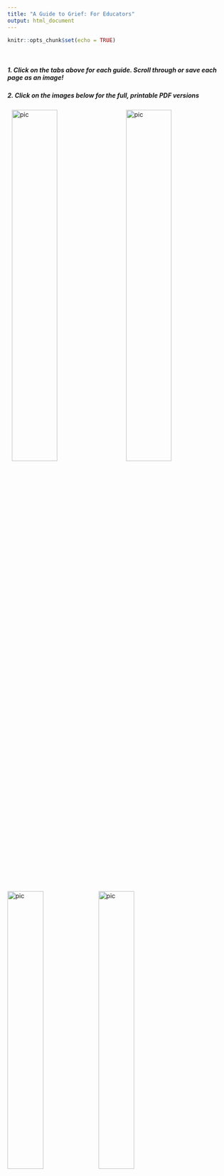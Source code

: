 ```yaml
---
title: "A Guide to Grief: For Educators"
output: html_document
---
```


```r
knitr::opts_chunk$set(echo = TRUE)
```

<br>

##### 1. Click on the tabs above for each guide. Scroll through or save each page as an image!

##### 2. Click on the images below for the full, printable PDF versions

<a href="pdfs/educators.pdf" class="image fit"><img src="images/1.png" alt="pic" style="width:45%" align="left" hspace="10"></a>

<a href="pdfs/classroom.pdf" class="image fit"><img src="images/3.png" alt="pic" style="width:45%" align="right" hspace="10" ></a>

<a href="pdfs/resources.pdf" class="image fit"><img src="images/8.png" alt="pic" style="width:40%"  align="left"></a>
<a href="pdfs/resources.pdf" class="image fit"><img src="images/9.png" alt="pic" style="width:40%"  align="center"></a>

